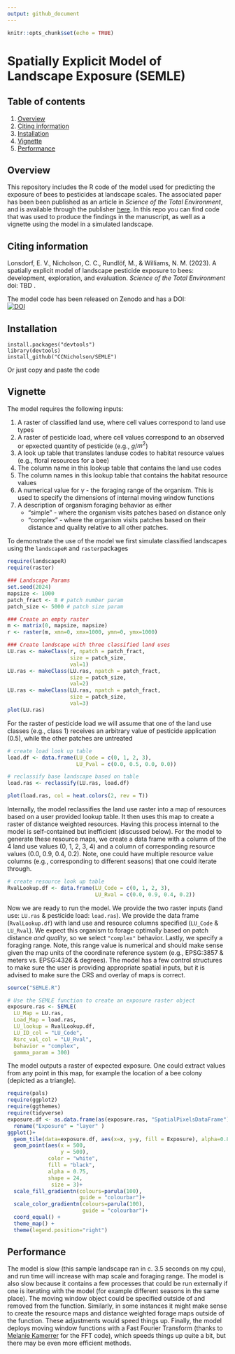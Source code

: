 ```yaml
---
output: github_document
---
```


```r
knitr::opts_chunk$set(echo = TRUE)
```

# Spatially Explicit Model of Landscape Exposure (SEMLE)

## Table of contents
1. [Overview](#Overview)
2. [Citing information](#Citing information)
3. [Installation](#Installation)
4. [Vignette](#Vingette)
5. [Performance](#Performance)

## **Overview** <a name="Overview"></a>

This repository includes the R code of the model used for predicting the exposure of bees to pesticides at landscape scales. The associated paper has been been published as an article in *Science of the Total Environment*, and is available through the publisher [here](XXX). In this repo you can find code that was used to produce the findings in the manuscript, as well as a vignette using the model in a simulated landscape.  



## **Citing information** <a name="Citing information"></a>

Lonsdorf, E. V., Nicholson, C. C., Rundlöf, M., & Williams, N. M. (2023). A spatially explicit model of landscape pesticide exposure to bees: development, exploration, and evaluation. *Science of the Total Environment* doi: TBD .

The model code has been released on Zenodo and has a DOI:  
[![DOI](https://zenodo.org/badge/184192167.svg)](https://zenodo.org/badge/latestdoi/184192167)  

## **Installation** <a name="Installation"></a>

```
install.packages("devtools")
library(devtools)
install_github("CCNicholson/SEMLE")
```

Or just copy and paste the code  

## **Vignette** <a name="Vignette"></a>

The model requires the following inputs:  

1. A raster of classified land use, where cell values correspond to land use types  
2. A raster of pesticide load, where cell values correspond to an observed or epxected quantity of pesticide (e.g., *g*/$m^2$)  
3. A look up table that translates landuse codes to habitat resource values (e.g., floral resources for a bee)  
4. The column name in this lookup table that contains the land use codes  
5. The column names in this lookup table that contains the habitat resource values  
6. A numerical value for $\gamma$ - the foraging range of the organism. This is used to specify the dimensions of internal moving window functions  
7. A description of organism foraging behavior as either  
    * "simple" - where the organism visits patches based on distance only  
    * "complex" - where the organism visits patches based on their distance and quality relative to all other patches. 


To demonstrate the use of the model we first simulate classified landscapes using the `landscapeR` and `raster`packages


```r
require(landscapeR)
require(raster)

### Landscape Params
set.seed(2024)
mapsize <- 1000
patch_fract <- 8 # patch number param
patch_size <- 5000 # patch size param

### Create an empty raster
m <- matrix(0, mapsize, mapsize) 
r <- raster(m, xmn=0, xmx=1000, ymn=0, ymx=1000)

### Create landscape with three classified land uses
LU.ras <- makeClass(r, npatch = patch_fract, 
                    size = patch_size, 
                    val=1)
LU.ras <- makeClass(LU.ras, npatch = patch_fract, 
                    size = patch_size, 
                    val=2)
LU.ras <- makeClass(LU.ras, npatch = patch_fract, 
                    size = patch_size, 
                    val=3)
plot(LU.ras)

```

For the raster of pesticide load we will assume that one of the land use classes (e.g., class 1) receives an arbitrary value of pesticide application (0.5), while the other patches are untreated
```r

# create load look up table
load.df <- data.frame(LU_Code = c(0, 1, 2, 3), 
                      LU_Pval = c(0.0, 0.5, 0.0, 0.0))

# reclassify base landscape based on table
load.ras <- reclassify(LU.ras, load.df)

plot(load.ras, col = heat.colors(2, rev = T))

```

Internally, the model reclassifies the land use raster into a map of resources based on a user provided lookup table. It then uses this map to create a raster of distance weighted resources. Having this process internal to the model is self-contained but inefficient (discussed below). For the model to generate these resource maps, we create a data frame with a column of the 4 land use values (0, 1, 2, 3, 4) and a column of corresponding resource values (0.0, 0.9, 0.4, 0.2). Note, one could have multiple resource value columns (e.g., corresponding to different seasons) that one could iterate through.  

```r

# create resource look up table
RvalLookup.df <- data.frame(LU_Code = c(0, 1, 2, 3), 
                            LU_Rval = c(0.0, 0.9, 0.4, 0.2))  


```  

Now we are ready to run the model. We provide the two raster inputs (land use: `LU.ras` & pesticide load: `load.ras`). We provide the data frame (`RvalLookup.df`) with land use and resource columns specified (`LU_Code` & `LU_Rval`). We expect this organism to forage optimally based on patch distance *and quality*, so we select `"complex"` behavior. Lastly, we specify a foraging range. Note, this range value is numerical and should make sense given the map units of the coordinate reference system (e.g., EPSG:3857 & meters vs. EPSG:4326 & degrees). The model has a few control structures to make sure the user is providing appropriate spatial inputs, but it is advised to make sure the CRS and overlay of maps is correct. 



```r
source("SEMLE.R")

# Use the SEMLE function to create an exposure raster object
exposure.ras <- SEMLE(
  LU_Map = LU.ras, 
  Load_Map = load.ras, 
  LU_lookup = RvalLookup.df, 
  LU_ID_col = "LU_Code",
  Rsrc_val_col = "LU_Rval",
  behavior = "complex",
  gamma_param = 300)  

```  
  
The model outputs a raster of expected exposure. One could extract values from any point in this map, for example the location of a bee colony (depicted as a triangle).

```r
require(pals)
require(ggplot2)
require(ggthemes)
require(tidyverse)
exposure.df <- as.data.frame(as(exposure.ras, "SpatialPixelsDataFrame")) %>% 
  rename("Exposure" = "layer" )
ggplot()+
  geom_tile(data=exposure.df, aes(x=x, y=y, fill = Exposure), alpha=0.8)+
  geom_point(aes(x = 500, 
                 y = 500),
             color = "white",
             fill = "black",
             alpha = 0.75,
             shape = 24,
              size = 3)+
  scale_fill_gradientn(colours=parula(100), 
                       guide = "colourbar")+
  scale_color_gradientn(colours=parula(100), 
                        guide = "colourbar")+
  coord_equal() +
  theme_map() +
  theme(legend.position="right")
```  
  
## **Performance** <a name="Performance"></a>  
  
The model is slow (this sample landscape ran in c. 3.5 seconds on my cpu), and run time will increase with map scale and foraging range. The model is also slow because it contains a few processes that could be run externally if one is iterating with the model (for example different seasons in the same place). The moving window object could be specified outside of and removed from the function. Similarly, in some instances it might make sense to create the resource maps and distance weighted forage maps outside of the function. These adjustments would speed things up. Finally, the model deploys moving window functions with a Fast Fourier Transform (thanks to [Melanie Kamerrer](https://github.com/melaniekamm) for the FFT code), which speeds things up quite a bit, but there may be even more efficient methods.
